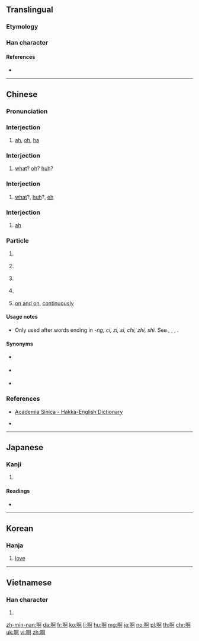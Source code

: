 ==Translingual==
{{stroke order|strokes=11}}

===Etymology===
{{Han compound|ls=psc|口|c1=s|t1=mouth|阿|c2=p}}

===Han character===
{{Han char|rn=30|rad=口|as=08|sn=11|four=61020|canj=RNLR|ids=⿰口阿}}

====References====
* {{Han ref|kx=0195.040|dkj=03808|dj=0416.050|hdz=10634.180|uh=554A|ud=21834|bh=B0DA|bd=45274}}

----

==Chinese==
{{zh-forms}}

===Pronunciation===
{{zh-pron
|m=ā,á,ǎ,à,a
|c=aa1,aa2,aa3,aa4
|h=pfs=o, ó;hpy=o2, o3
|mn=--ah
|w=
|mc=
|oc=
|ma=Zh-ā.ogg
|ma2=Zh-a.ogg
|cat=intj,part
}}

===Interjection===
{{cmn-interj|ts|pin=[[ā#Mandarin|ā]]|pint=a1}} {{attention|cmn|have multiple zh-pron boxes for each pronunciation?}}

# {{non-gloss definition|(used by itself to express surprise)}} [[ah]], [[oh]], [[ha]]
#: {{zh-x|'''啊{Ā}'''！我 又 贏 了！|'''Ha'''! I've won again!|inline=0}}

===Interjection===
{{cmn-interj|ts|pin=[[ǎ#Mandarin|ǎ]]|pint=a3}}

# {{non-gloss definition|(indicating puzzled surprise)}} [[what]]? [[oh]]? [[huh]]?
#: {{zh-x|'''啊{Ǎ}'''！真 有 這 事兒{r}？|What? Is that really so?|inline=0}}

===Interjection===
{{cmn-interj|ts|pin=[[á#Mandarin|á]]|pint=a2}}

# {{non-gloss definition|(indicating doubt or questioning)}} [[what]]?, [[huh]]?, [[eh]]
#: {{zh-x|'''啊{Á}'''？你 說 什麼？|Huh, what did you say?|inline=0}}

===Interjection===
{{cmn-interj|ts|pin=[[à#Mandarin|à]]|pint=a4}}

# {{non-gloss definition|(indicating agreement/approval)}} [[ah]]
#: {{zh-x|'''啊{À}'''，好 吧。|Well, OK.|inline=0}}

===Particle===
{{cmn-particle|ts|pin=[[a#Mandarin|a]]|pint=a}}

# {{non-gloss definition|sentence-final particle expressing surprise}}
#: {{zh-x|你 不 來 '''啊{a}'''？|So you're not coming?|inline=1}}
# {{non-gloss definition|sentence-final particle expressing exclamation, excitement or enthusiasm}}
#: {{zh-x|多 好 天兒{r} '''啊{a}'''！|What a fine day!|inline=1}}
#: {{zh-x|謝謝 '''啊{a}'''|Thanks|inline=1}}
# {{non-gloss definition|sentence-final particle softening the request}}
#: {{zh-x|老 ^王 '''啊{a}'''，這 可 不行 '''啊{a}'''！|Wang, this won't do!|inline=1}}
# {{non-gloss definition|used in enumerations, for confirmation (often untranslated)}}
#: {{zh-x|錢 '''啊{a}'''，書 '''啊{a}'''，表 '''啊{a}'''，我 都 丟 了。|Money, books, watch, I lost everything.|inline=1}}
# [[on and on]], [[continuously]]

====Usage notes====
* Only used after words ending in ''-ng, ci, zi, si, chi, zhi, shi.'' See {{zh-l|呀|tr=ya}}, {{zh-l|哇|tr=wa}}, {{zh-l|哪|tr=na}}, {{zh-l|啦|tr=la}}.

====Synonyms====
* {{zh-l|呀|tr=ya}} {{q|after '' -a, -o, -e, -i, -ü''}}
* {{zh-l|哇|tr=wa}} {{q|after ''-u, -ao''}}
* {{zh-l|哪|tr=na}} {{q|after ''-n''}}

===References===
* {{qualifier|Hakka}} [http://minhakka.ling.sinica.edu.tw/bkg/hakyin/search.php?DETAIL=1&LIMIT=id=29415&dbname=su_tian_1&graph=2 Academia Sinica - Hakka-English Dictionary]
* {{qualifier|Hakka}} {{R:hak:Lau 1997}}

{{zh-cat|Beginning}}

----

==Japanese==

===Kanji===
{{ja-kanji|grade=|rs=口08}}

# {{defn|lang=ja|sort=口08}}

====Readings====
* {{ja-readings|on=[[あ]] (a)|kun=[[こえ]] (koe)}}

----

==Korean==

===Hanja===
{{ko-hanja|hangeul=아|rv=a|mr=a}}

# [[love]]

----

==Vietnamese==

===Han character===
{{vi-hantu|[[à]], [[a]], [[ạ]]|rs=口08}}

# {{defn|lang=vi|sort=口08}}

[[zh-min-nan:啊]]
[[da:啊]]
[[fr:啊]]
[[ko:啊]]
[[li:啊]]
[[hu:啊]]
[[mg:啊]]
[[ja:啊]]
[[no:啊]]
[[pl:啊]]
[[th:啊]]
[[chr:啊]]
[[uk:啊]]
[[vi:啊]]
[[zh:啊]]